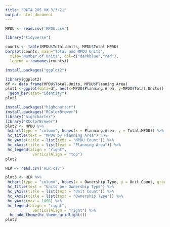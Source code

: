 ```yaml
---
title: "DATA 205 HW 3/3/21"
output: html_document
---
```


```r
MPDU <- read.csv('MPDU.csv')
```

```r
library("tidyverse")
```

```r
counts <- table(MPDU$Total.Units, MPDU$Total.MPDU)
barplot(counts, main="Total and MPDU Units",
  xlab="Number of Units", col=c("darkblue","red"),
  legend = rownames(counts))
```

```r
install.packages("ggplot2")
```

```r
library(ggplot2)
df <- data.frame(MPDU$Total.Units, MPDU$Planning.Area)
plot1 <-ggplot(data=df, aes(x=MPDU$Planning.Area, y=MPDU$Total.Units)) +
  geom_bar(stat="identity")
plot1
```

```r
install.packages("highcharter")
install.packages("RColorBrewer")
library("highcharter")
library("RColorBrewer")
plot2 <- MPDU %>% 
 hchart(type = "column", hcaes(x = Planning.Area, y = Total.MPDU)) %>%
 hc_title(text = "MPDU by Planning Area") %>%
 hc_yAxis(title = list(text = "MPDU Count")) %>%
 hc_xAxis(title = list(text = "Planning Area")) %>%
 hc_legend(align = "right", 
            verticalAlign = "top")
plot2
```

```r
HLR <- read.csv('HLR.csv')
```


```r
plot3 <- HLR %>% 
 hchart(type = "column", hcaes(x = Ownership.Type, y = Unit.Count, group = License.Type)) %>%
 hc_title(text = "Units per Ownership Type") %>%
 hc_yAxis(title = list(text = "Unit Count")) %>%
 hc_xAxis(title = list(text = "Ownership Type")) %>%
 hc_yAxis(max = 1000) %>%
 hc_legend(align = "right", 
            verticalAlign = "right") %>%
  hc_add_theme(hc_theme_gridlight())
plot3
```

